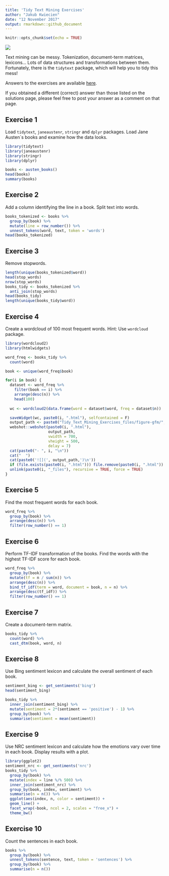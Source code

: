 ```yaml
---
title: 'Tidy Text Mining Exercises'
author: "Jakub Kwiecien"
date: "12 November 2017"
output: rmarkdown::github_document
---
```


```r
knitr::opts_chunk$set(echo = TRUE)
```

![](https://www.r-exercises.com/wp-content/uploads/2017/10/dictionary-1619740_1920.jpg)

Text mining can be messy. Tokenization, document-term matrices, lexicons… Lots of data structures and transformations between them. Fortunately, there is the `tidytext` package, which will help you to tidy this mess!  

Answers to the exercises are available [here](http://r-exercises.com/2017/11/12/tidy-text-mining-solutions/).  

If you obtained a different (correct) answer than those listed on the solutions page, please feel free to post your answer as a comment on that page.   

## Exercise 1

Load `tidytext`, `janeaustenr`, `stringr` and `dplyr` packages. Load Jane Austen`s books and examine how the data looks.  

```r
library(tidytext)
library(janeaustenr)
library(stringr)
library(dplyr)

books <- austen_books()
head(books)
summary(books)
```

## Exercise 2

Add a column identifying the line in a book. Split text into words.  

```r
books_tokenized <- books %>%
  group_by(book) %>%
  mutate(line = row_number()) %>%
  unnest_tokens(word, text, token = 'words')
head(books_tokenized)
```

## Exercise 3

Remove stopwords.  

```r
length(unique(books_tokenized$word))
head(stop_words)
nrow(stop_words)
books_tidy <- books_tokenized %>%
  anti_join(stop_words)
head(books_tidy)
length(unique(books_tidy$word))
```

## Exercise 4

Create a wordcloud of 100 most frequent words. Hint: Use `wordcloud` package.  
 
```r
library(wordcloud2)
library(htmlwidgets)

word_freq <- books_tidy %>%
  count(word)

book <- unique(word_freq$book)

for(i in book) {
  dataset <- word_freq %>% 
    filter(book == i) %>% 
    arrange(desc(n)) %>%
    head(100)
  
  wc <- wordcloud2(data.frame(word = dataset$word, freq = dataset$n))

  saveWidget(wc, paste0(i, ".html"), selfcontained = F)
  output_path <- paste0("Tidy_Text_Mining_Exercises_files/figure-gfm/", i, ".png")
  webshot::webshot(paste0(i, ".html"), 
                   output_path,
                   vwidth = 700, 
                   vheight = 500, 
                   delay = 7)
  cat(paste0("- ", i, "\n"))
  cat("  ")
  cat(paste0('![](', output_path,')\n'))
  if (file.exists(paste0(i, ".html"))) file.remove(paste0(i, ".html"))
  unlink(paste0(i, "_files"), recursive = TRUE, force = TRUE)
}
```

## Exercise 5

Find the most frequent words for each book.
 
```r
word_freq %>% 
  group_by(book) %>% 
  arrange(desc(n)) %>% 
  filter(row_number() == 1)
```
## Exercise 6

Perform TF-IDF transformation of the books. Find the words with the highest TF-IDF score for each book.  
 
```r
word_freq %>%
  group_by(book) %>%
  mutate(tf = n / sum(n)) %>%
  arrange(desc(n)) %>%
  bind_tf_idf(term = word, document = book, n = n) %>%
  arrange(desc(tf_idf)) %>%
  filter(row_number() == 1)
```


## Exercise 7

Create a document-term matrix.  

```r
books_tidy %>%
  count(word) %>%
  cast_dtm(book, word, n)
```

## Exercise 8

Use Bing sentiment lexicon and calculate the overall sentiment of each book.  

```r
sentiment_bing <- get_sentiments('bing')
head(sentiment_bing)

books_tidy %>%
  inner_join(sentiment_bing) %>%
  mutate(sentiment = 2*(sentiment == 'positive') - 1) %>%
  group_by(book) %>%
  summarise(sentiment = mean(sentiment))
```

## Exercise 9

Use NRC sentiment lexicon and calculate how the emotions vary over time in each book. Display results with a plot.  

```r
library(ggplot2)
sentiment_nrc <- get_sentiments('nrc')
books_tidy %>%
  group_by(book) %>%
  mutate(index = line %/% 500) %>%
  inner_join(sentiment_nrc) %>%
  group_by(book, index, sentiment) %>%
  summarise(n = n()) %>%
  ggplot(aes(index, n, color = sentiment)) +
  geom_line() +
  facet_wrap(~book, ncol = 2, scales = "free_x") +
  theme_bw()
```

## Exercise 10

Count the sentences in each book.

```r
books %>%
  group_by(book) %>%
  unnest_tokens(sentence, text, token = 'sentences') %>%
  group_by(book) %>%
  summarise(n = n())
```